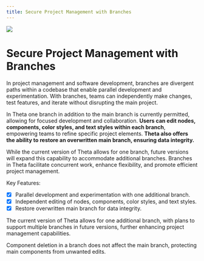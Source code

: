 ```yaml
---
title: Secure Project Management with Branches
---
```


![](https://fftefqqvfkkewuokofds.supabase.co/storage/v1/object/public/theta-assets/covers/branches_feature.svg)

# Secure Project Management with Branches

In project management and software development, branches are divergent paths within a codebase that enable parallel development and experimentation. With branches, teams can independently make changes, test features, and iterate without disrupting the main project. 

In Theta one branch in addition to the main branch is currently permitted, allowing for focused development and collaboration. **Users can edit nodes, components, color styles, and text styles within each branch**, empowering teams to refine specific project elements. **Theta also offers the ability to restore an overwritten main branch, ensuring data integrity.** 

While the current version of Theta allows for one branch, future versions will expand this capability to accommodate additional branches. Branches in Theta facilitate concurrent work, enhance flexibility, and promote efficient project management.

Key Features:
- [x] Parallel development and experimentation with one additional branch.
- [x] Independent editing of nodes, components, color styles, and text styles.
- [x] Restore overwritten main branch for data integrity.

<Warning>The current version of Theta allows for one additional branch, with plans to support multiple branches in future versions, further enhancing project management capabilities.</Warning>

<Warning>Component deletion in a branch does not affect the main branch, protecting main components from unwanted edits.</Warning>
